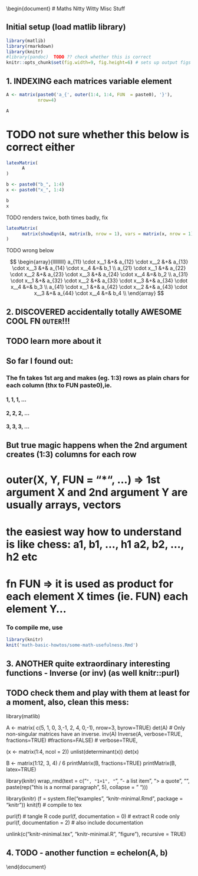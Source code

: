 \documentclass{article}
% preamble

# FIXME obiously wrong
\begin{document}
# Maths Nitty Witty Misc Stuff

## Initial setup (load matlib library)
```r
library(matlib)
library(rmarkdown)
library(knitr)
#library(pandoc)  TODO ?? check whether this is correct
knitr::opts_chunk$set(fig.width=9, fig.height=6) # sets up output figs (9 x 6)
```

## 1. INDEXING each matrices variable element
```r
A <- matrix(paste0('a_{', outer(1:4, 1:4, FUN  = paste0), '}'), 
            nrow=4)
```

```r
A
```

# TODO not sure whether this below is correct either

```r
latexMatrix(
      A
)
```


```r
b <- paste0("b_", 1:4)
x <- paste0("x_", 1:4)
```

```r
b
x
```

TODO renders twice, both times badly, fix

```r
latexMatrix(
      matrix(showEqn(A, matrix(b, nrow = 1), vars = matrix(x, nrow = 1)))
)
```

TODO wrong below

$$
\begin{array}{lllllllll}
      a_{11} \cdot x__1 &+& a_{12} \cdot x__2 &+& a_{13} \cdot x__3 &+& a_{14} \cdot x__4  &=&  b_1 \\ 
      a_{21} \cdot x__1 &+& a_{22} \cdot x__2 &+& a_{23} \cdot x__3 &+& a_{24} \cdot x__4  &=&  b_2 \\ 
      a_{31} \cdot x__1 &+& a_{32} \cdot x__2 &+& a_{33} \cdot x__3 &+& a_{34} \cdot x__4  &=&  b_3 \\ 
      a_{41} \cdot x__1 &+& a_{42} \cdot x__2 &+& a_{43} \cdot x__3 &+& a_{44} \cdot x__4  &=&  b_4 \\ 
\end{array}
$$


## 2. DISCOVERED accidentally totally AWESOME COOL FN **`OUTER`**!!!
## TODO learn more about it

## So far I found out:
### The fn takes 1st arg and makes (eg. 1:3) rows as plain chars for each column (thx to FUN paste0),ie.
#### 1, 1, 1, ...
#### 2, 2, 2, ...
#### 3, 3, 3, ...
## But true magic happens when the 2nd argument creates (1:3) columns for each row


# outer(X, Y, FUN = "*", ...) => 1st argument X and 2nd argument Y are usually arrays, vectors
# the easiest way how to understand is like chess: a1, b1, ..., h1 \n a2, b2, ..., h2 \n etc
# fn FUN => it is used as product for each element X times (ie. FUN) each element Y...

### To compile me, use
```r
library(knitr)
knit('math-basic-howtos/some-math-usefulness.Rmd')
```

## 3. ANOTHER quite extraordinary interesting functions - Inverse (or inv) (as well knitr::purl)
## TODO check them and play with them at least for a moment, also, clean this mess:

library(matlib)

A <- matrix( c(5, 1, 0,
               3,-1, 2,
               4, 0,-1), nrow=3, byrow=TRUE)
det(A) # Only non-singular matrices have an inverse.
inv(A)
Inverse(A, verbose=TRUE, fractions=TRUE) #fractions=FALSE) # verbose=TRUE, 


(x <- matrix(1:4, ncol = 2))
unlist(determinant(x))
det(x)

B <- matrix(1:12, 3, 4) / 6
printMatrix(B, fractions=TRUE)
printMatrix(B, latex=TRUE)

library(knitr)
wrap_rmd(text = c("```", "1+1", "```", "- a list item", "> a quote", "",
                  paste(rep("this is a normal paragraph", 5), collapse = " ")))


library(knitr)
(f = system.file("examples", "knitr-minimal.Rmd", package = "knitr"))
knit(f)  # compile to tex

purl(f)  # tangle R code
purl(f, documentation = 0)  # extract R code only
purl(f, documentation = 2)  # also include documentation

unlink(c("knitr-minimal.tex", "knitr-minimal.R", "figure"), recursive = TRUE)

## 4. TODO - another function = echelon(A, b)

\end{document}